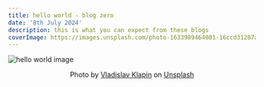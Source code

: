 ```yaml
---
title: hello world - blog zero
date: '8th July 2024'
description: this is what you can expect from these blogs
coverImage: https://images.unsplash.com/photo-1633989464081-16ccd31287a1?q=80&w=2071&auto=format&fit=crop&ixlib=rb-4.0.3&ixid=M3wxMjA3fDB8MHxwaG90by1wYWdlfHx8fGVufDB8fHx8fA%3D%3D
---
```


![hello world image](https://images.unsplash.com/photo-1633989464081-16ccd31287a1?q=80&w=2071&auto=format&fit=crop&ixlib=rb-4.0.3&ixid=M3wxMjA3fDB8MHxwaG90by1wYWdlfHx8fGVufDB8fHx8fA%3D%3D)
<center>Photo by <a href="https://unsplash.com/@lemonvlad?utm_content=creditCopyText&utm_medium=referral&utm_source=unsplash">Vladislav Klapin</a> on <a href="https://unsplash.com/photos/a-person-holding-up-a-sign-that-says-hello-PVr9Gsj93Pc?utm_content=creditCopyText&utm_medium=referral&utm_source=unsplash">Unsplash</a></center>
